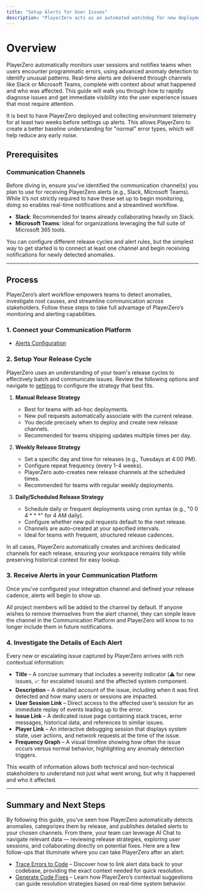 ```yaml
---
title: "Setup Alerts for User Issues"
description: "PlayerZero acts as an automated watchdog for new deployments by creating dedicated release-specific monitoring channels that actively track and alert teams to any issues that emerge after a deployment."
---
```


# Overview

PlayerZero automatically monitors user sessions and notifies teams when users encounter programmatic errors, using advanced anomaly detection to identify unusual patterns. Real-time alerts are delivered through channels like Slack or Microsoft Teams, complete with context about what happened and who was affected. This guide will walk you through how to rapidly diagnose issues and get immediate visibility into the user experience issues that most require attention.

<Tip> It is best to have PlayerZero deployed and collecting environment telemetry for at least two weeks before settings up alerts. This allows PlayerZero to create a better baseline understanding for "normal" error types, which will help reduce any early noise.</Tip>

## Prerequisites

### Communication Channels

Before diving in, ensure you’ve identified the communication channel(s) you plan to use for receiving PlayerZero alerts (e.g., Slack, Microsoft Teams). While it’s not strictly required to have these set up to begin monitoring, doing so enables real-time notifications and a streamlined workflow.

- **Slack**: Recommended for teams already collaborating heavily on Slack.
- **Microsoft Teams**: Ideal for organizations leveraging the full suite of Microsoft 365 tools.

<Note> You can configure different release cycles and alert rules, but the simplest way to get started is to connect at least one channel and begin receiving notifications for newly detected anomalies. </Note>

---

## Process

PlayerZero’s alert workflow empowers teams to detect anomalies, investigate root causes, and streamline communication across stakeholders. Follow these steps to take full advantage of PlayerZero’s monitoring and alerting capabilities.

### 1. Connect your Communication Platform

- [Alerts Configuration](https://go.playerzero.app/setting/release-alerts) 


### 2. Setup Your Release Cycle

PlayerZero uses an understanding of your team's release cycles to effectively batch and communicate issues. Review the following options and navigate to [settings](https://go.playerzero.app/setting/release-strategy) to configure the strategy that best fits.

1. **Manual Release Strategy**  
   - Best for teams with ad-hoc deployments.  
   - New pull requests automatically associate with the current release.  
   - You decide precisely when to deploy and create new release channels.  
   - Recommended for teams shipping updates multiple times per day.

2. **Weekly Release Strategy**  
   - Set a specific day and time for releases (e.g., Tuesdays at 4:00 PM).  
   - Configure repeat frequency (every 1-4 weeks).  
   - PlayerZero auto-creates new release channels at the scheduled times.  
   - Recommended for teams with regular weekly deployments.

3. **Daily/Scheduled Release Strategy**  
   - Schedule daily or frequent deployments using cron syntax (e.g., "0 0 4 * * *" for 4 AM daily).  
   - Configure whether new pull requests default to the next release.  
   - Channels are auto-created at your specified intervals.  
   - Ideal for teams with frequent, structured release cadences.

In all cases, PlayerZero automatically creates and archives dedicated channels for each release, ensuring your workspace remains tidy while preserving historical context for easy lookup.


### 3. Receive Alerts in your Communication Platform
Once you've configured your integration channel and defined your release cadence, alerts will begin to show up. 

All project members will be added to the channel by default. If anyone wishes to remove themselves from the alert channel, they can simple leave the channel in the Communication Platform and PlayerZero will know to no longer include them in future notifications.


### 4. Investigate the Details of Each Alert

Every new or escalating issue captured by PlayerZero arrives with rich contextual information:

- **Title** – A concise summary that includes a severity indicator (⚠️ for new issues, 📈 for escalated issues) and the affected system component.  
- **Description** – A detailed account of the issue, including when it was first detected and how many users or sessions are impacted.  
- **User Session Link** – Direct access to the affected user’s session for an immediate replay of events leading up to the error.  
- **Issue Link** – A dedicated issue page containing stack traces, error messages, historical data, and references to similar issues.  
- **Player Link** – An interactive debugging session that displays system state, user actions, and network requests at the time of the issue.  
- **Frequency Graph** – A visual timeline showing how often the issue occurs versus normal behavior, highlighting any anomaly detection triggers.

This wealth of information allows both technical and non-technical stakeholders to understand not just what went wrong, but why it happened and who it affected.

---

## Summary and Next Steps

By following this guide, you’ve seen how PlayerZero automatically detects anomalies, categorizes them by release, and publishes detailed alerts to your chosen channels. From there, your team can leverage AI Chat to navigate relevant data — reviewing release strategies, exploring user sessions, and collaborating directly on potential fixes. Here are a few follow-ups that illuminate where you can take PlayerZero after an alert:
- [Trace Errors to Code](/use-cases/resolve-customer-issues/trace-errors-to-code) – Discover how to link alert data back to your codebase, providing the exact context needed for quick resolution.
- [Generate Code Fixes](/use-cases/resolve-customer-issues/generate-code-fixes) – Learn how PlayerZero’s contextual suggestions can guide resolution strategies based on real-time system behavior.

